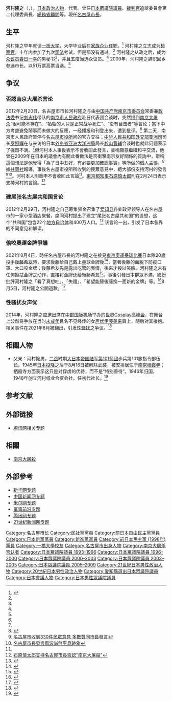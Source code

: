 {{Infobox officeholder
|name          = 河村隆之
|image         = KAWAMURA Takashi 20171119-05 (cropped).jpg
|caption       = 河村隆之
|order         = [[File:Flag_of_Nagoya.svg|25px]]第32-35任愛知縣[[名古屋市|名古屋市]][[市长|市长]]
|office        =  
|term_start    = 2009年4月28日
|term_end      =
|predecessor   ={{link-ja|松原武久|松原武久}}
|successor     = 
|office2   = {{JPN}}[[眾議院_(日本)|眾議院]]議員
|term_start2  = 1993年7月19日
|term_end2  = 2009年4月7日
|predecessor2 = 新設選區
|successor2  = {{link-ja|佐藤夕子|佐藤夕子 (政治家)}}
|constituency2= {{Plainlist|
* {{link-ja|愛知縣第1區 (中選舉區)|愛知県第1区 (中選挙区)|愛知縣第1區}}（1993-1996）
* [[愛知縣第1區|愛知縣第1區]]（1996-2009）}}
|birth_date    = {{Birth date and age|1948|11|03|mf=yes}}
|birth_place   = {{JPN}}[[爱知县|爱知县]][[名古屋市|名古屋市]][[東區_(名古屋市)|東區]]
|occupation    = 政治人物
|party         = （[[民社黨_(日本)|民社党]]→）<br />（[[自由民主党_(日本)|自由民主党]]→）<br />（[[日本新党|日本新党]]→）<br />（[[新進党|新進党]]→）<br />（[[自由党_(日本1998年)|自由党]]→）<br />（[[無黨籍|無黨籍]]→）<br />（[[民主党_(1998年)|民主党]]→）<br />（無黨籍→）<br />{{link-ja|減稅日本|減税日本}}
|parents=河村鈊男（父）
|relatives=河村剛太（弟）<br>{{link-ja|河村德人|アゲイン (お笑いコンビ)}}（姪子）
|residence     =
|alma_mater    =[[一桥大学|一桥大学]]{{link-ja|商学部|一橋大学大学院経営管理研究科・商学部}}
|religion      =
|signature     = 
|website       = {{URL|http://www.takashi-kawamura.com/|官方網站}}
}}
'''河村隆之'''（{{jpn|j=河村たかし|hg=かわむら たかし|rm=Kawamura Takashi|f=h}}，{{bd|1948年|11月3日|||Kawamura, Takashi}}）。[[日本|日本]][[政治人物|政治人物]]，{{link-ja|減稅日本|減税日本}}代表。曾任[[日本眾議院|日本眾議院]][[議員|議員]]、[[裁判官|裁判官]]追訴委員會第二代理委員長、[[總務省|總務省]][[顧問|顧問]]等。現任[[名古屋|名古屋]][[市長|市長]]。

==生平==
河村隆之早年就读[[一桥大学|一桥大学]]，大学毕业后在[[家族企业|家族企业]]任职。<ref name="ios " >{{cite web |url=http://finance.ifeng.com/roll/20120229/5677453.shtml |title=河村隆之缘何频搞“小动作” |accessdate=2012年 |work= |publisher=凤凰网 |language=zh-hans |archive-date=2018-09-30 |archive-url=https://web.archive.org/web/20180930080353/http://finance.ifeng.com/roll/20120229/5677453.shtml |dead-url=no }}</ref> 河村隆之立志成为[[检察官|检察官]]，十年内参加了九次[[司法|司法]]考试，但是都没有通过。<ref name="ios " /> 河村隆之从政之后，成为[[众议员|众议员]][[春日一幸|春日一幸]]的男秘书<ref name="ios " />，并且五度当选众议员。<ref name="ios " /> 2009年，河村隆之辞职回乡参选市长，以51万票高票当选。<ref name="ios " />

== 争议 ==
=== 否認南京大屠杀言论 ===
2012年2月20日，名古屋市市长河村隆之与由[[中国共产党南京市委员会|中国共产党南京市委员会]]常委兼[[政法委|政法委]]书记[[刘志伟_(中国官员)|刘志伟]]带队的[[南京市人民政府|南京市人民政府]]赴日代表团会谈时，突然提到[[南京大屠杀|南京大屠杀]]“很可能不存在”、“牺牲的人只是正常战争死亡”、“没有目击者”等言论；當下中方考慮避免鬧事而未做大的反應，一经播报和刊登出来，遭到批评。<ref name="ios " /> 第二天，南京市人民政府暂停与[[名古屋市役所|名古屋市役所]]间的官方交往；[[中华人民共和国外交部亚洲司|中华人民共和国外交部亚洲司]]司长[[罗照辉|罗照辉]]在与来访的日本[[日本外務省|外务省]][[亚洲大洋洲局|亚洲大洋洲局]]局长[[杉山晋辅|杉山晋辅]]会谈时也就此问题表示了强烈不满。<ref name="ios " />但河村本人事後表示不會收回此發言，並稱願意繼續和平交流，他曾在2009年在日本的議會內有關此番做法是否衝擊南京友好關係的質詢中，辯稱這個想法是他覺得「為了日中友好，有必要更加確認事實」等所做的個人主張。<ref name="#1">{{Cite web |url=http://tchina.kyodonews.jp/news/2012/02/25458.html |title=詳訊：名古屋市長稱願與南京繼續交流 不撤回發言 |accessdate=2012-04-02 |archive-date=2012-02-28 |archive-url=https://web.archive.org/web/20120228200915/http://tchina.kyodonews.jp/news/2012/02/25458.html |dead-url=no }}</ref>據[[共同社|共同社]]報導，事後名古屋市役所所收到的民眾意見中，絕大部份支持河村的發言<ref>[http://tchina.kyodonews.jp/news/2012/02/25481.html 名古屋市收到330件民眾意見 多數贊同市長發言]</ref><ref>[http://tchina.kyodonews.jp/news/2012/02/25886.html 名古屋市長發言風波尚無平息跡象]</ref>。河村本人則重申不會收回此言論<ref name="#1"/>。[[東京都知事|東京都知事]][[石原慎太郎|石原慎太郎]]則在2月24日表示支持河村的言論。<ref>[http://tchina.kyodonews.jp/news/2012/02/25613.html 石原慎太郎支持名古屋市長否認"南京大屠殺"]</ref>

=== 建尾张名古屋共和国言论 ===
2012年2月29日，河村隆之自己筹集资金召集了[[爱知县|爱知县]]各处政界领导人在名古屋市的一家小型酒店聚餐，席间河村提出了建立“尾张名古屋共和国”的设想，这个“共和国”包含22个[[地方自治体|地方自治体]]和400万人口。<ref name="nxz " >{{cite web |url=http://news.ifeng.com/world/detail_2012_03/01/12887146_0.shtml |title=名古屋市长称要建“尾张名古屋共和国”实现独立 |accessdate=2012年 |work= |publisher=凤凰网 |language=zh-hans |archive-date=2012-03-02 |archive-url=https://web.archive.org/web/20120302215404/http://news.ifeng.com/world/detail_2012_03/01/12887146_0.shtml |dead-url=no }}</ref> 该言论一出，引发了日本各界的不同意见和解读。

=== 偷咬奧運金牌爭議 ===
2021年8月4日，時任名古屋市長的河村隆之在接見[[2020年夏季奧林匹克運動會|東京奧運]][[2020年夏季奧林匹克運動會壘球比賽|壘球比賽]]日本隊20歲投手[[後藤希友|後藤希友]]時，要求後藤给自己戴上壘球金牌後<ref>{{Cite Web|url=https://www.fnn.jp/articles/-/219589|script-title=ja:非常識過ぎて周囲唖然…河村たかし名古屋市長 マスク外し金メダルかじる ソフト後藤希友投手も思わず苦笑|publisher=東海テレビ放送|date=2021年8月5日|accessdate=2021年8月6日|archive-date=2021年8月8日|archive-url=https://web.archive.org/web/20210808120229/https://www.fnn.jp/articles/-/219589|dead-url=no}}</ref>，當著後藤的面脫下防疫口罩、大口咬金牌；後藤希友先是露出吃驚的表情，後來才投以笑臉。河村隆之未有任何擦拭金牌之动作，直接将金牌还给後藤希友<ref>{{Cite news | url=https://www.daily.co.jp/general/2021/08/05/0014566906.shtml | script-title=ja:後藤希友　河村市長が噛んだメダル　両手で受け取りお辞儀　ネットに感嘆や同情の声 | newspaper=デイリースポーツ | date=2021-08-05 | accessdate=2021-08-06 | archive-date=2021-08-07 | archive-url=https://web.archive.org/web/20210807233933/https://www.daily.co.jp/general/2021/08/05/0014566906.shtml | dead-url=no }}</ref>。事後引發日本群眾不滿，紛紛批評河村隆之「看了真想吐」、「失禮」、「希望能替後藤換一面新的金牌」等。<ref>{{Cite web |url=https://udn.com/news/story/122215/5650650 |title=好想咬一口？名古屋市長拉下口罩咬選手金牌 網友怒轟失禮 |access-date=2021-08-06 |archive-date=2021-10-26 |archive-url=https://web.archive.org/web/20211026124541/https://udn.com/news/story/122215/5650650 |dead-url=no }}</ref>8月5日，河村隆之公開道歉。<ref name="tbs live 20210805">{{Cite video |url=https://www.youtube.com/watch?v=PAyAaG5lmUk |script-title=ja:【LIVE】”金メダルかじり”問題　河村たかし市長謝罪（2021年8月5日） |publisher=TBS新聞 |date=2021-08-05 |accessdate=2021-08-06 |archive-date=2022-01-06 |archive-url=https://web.archive.org/web/20220106012026/https://www.youtube.com/watch?v=PAyAaG5lmUk |dead-url=no }}</ref>

=== 性骚扰女声优 ===
2014年，河村隆之应邀出席在[[中部国际机场|中部国际机场]]举办的[[世界Cosplay高峰会|世界Cosplay高峰会]]，在舞台上公然将手放在当时[[未成年|未成年]]且名不见经传的女[[声优|声优]][[伊藤美来|伊藤美来]]肩上，随后对其搂抱。相关事件在2021年8月被翻出，引发[[性骚扰|性骚扰]]之争议。<ref>{{Cite news|title=河村たかし・名古屋市長　7年前にも未成年声優への「抱きつきセクハラ」|newspaper=NEWSポストセブン|date=2021-08-16|url=https://www.news-postseven.com/archives/20210816_1683521.html?DETAIL|accessdate=2021-08-16|archive-date=2021-09-01|archive-url=https://web.archive.org/web/20210901084200/https://www.news-postseven.com/archives/20210816_1683521.html?DETAIL|dead-url=no}}</ref>

== 相關人物 ==
*父亲：河村鈊男，[[二战|二战]]时期[[大日本帝国陆军|大日本帝国陆军]][[第101师团|第101师团]]步兵第101旅指令部伍长。1945年[[日本投降|日本投降]]之后于8月16日被解除武装，被安排居住于[[南京|南京]][[栖霞寺|栖霞寺]]；栖霞寺方面表示这只是对俘虏的优待，而不是“特别善待”。1946年归国，1948年创立河村纸业合资会社，任初代社长。<ref>{{cite web|url=http://city.ifeng.com/cshz/nj/20120223/220753.shtml|title=日本友人松冈环：河村隆之该谢罪|accessdate=2012年|work=|publisher=凤凰网|language=zh-hans|deadurl=yes|archiveurl=https://web.archive.org/web/20140714153628/http://city.ifeng.com/cshz/nj/20120223/220753.shtml|archivedate=2014-07-14}}</ref>

== 参考文献 ==
{{Reflist}}

== 外部链接 ==
* [https://web.archive.org/web/20130911183812/http://view.news.qq.com/zt2012/frnjdts/index.htm 腾讯网相关专题]

== 相關 ==
*[[南京大屠殺|南京大屠殺]]

== 外部參考 ==
{{Portal box|日本|政治|人物}}
* [http://news.xinhuanet.com/mil/2012-02/20/c_122728476.htm 新华网专题]{{Wayback|url=http://news.xinhuanet.com/mil/2012-02/20/c_122728476.htm |date=20120306224042 }}
* [http://www.chinanews.com/gj/2012/02-20/3682549.shtml 中国新闻网专题]{{Wayback|url=http://www.chinanews.com/gj/2012/02-20/3682549.shtml |date=20120221215939 }}
* [http://www.junshijia.com/article/201202/92919.html 米尔网专题]{{Wayback|url=http://www.junshijia.com/article/201202/92919.html |date=20120222132100 }}
* [https://web.archive.org/web/20120225003243/http://www.qianyan001.com/junshi/c/20120220/1329723929_22212600.html 军事前沿专题]
* [http://news.qq.com/a/20120220/001364.htm 腾讯网专题]{{Wayback|url=http://news.qq.com/a/20120220/001364.htm |date=20181211063029 }}
* [http://news.21cn.com/junshi/gundong/2012/02/20/10861723.shtml 21世纪新闻网专题]{{dead link|date=2018年1月 |bot=InternetArchiveBot |fix-attempted=yes }}

{{日本政令指定都市市長}}
{{南京大屠殺}}
{{Authority control}}
{{DEFAULTSORT:Kawamura, Takashi}}

[[Category:名古屋市长|Category:名古屋市长]]
[[Category:民社黨黨員|Category:民社黨黨員]]
[[Category:前日本自由民主黨黨員|Category:前日本自由民主黨黨員]]
[[Category:日本新黨黨員|Category:日本新黨黨員]]
[[Category:新進黨黨員|Category:新進黨黨員]]
[[Category:前日本民主黨_(1998年)黨員|Category:前日本民主黨 (1998年)黨員]]
[[Category:一橋大學校友|Category:一橋大學校友]]
[[Category:名古屋市出身人物|Category:名古屋市出身人物]]
[[Category:南京大屠杀否认者|Category:南京大屠杀否认者]]
[[Category:日本眾議院議員_1993–1996|Category:日本眾議院議員 1993–1996]]
[[Category:日本眾議院議員_1996–2000|Category:日本眾議院議員 1996–2000]]
[[Category:日本眾議院議員_2000–2003|Category:日本眾議院議員 2000–2003]]
[[Category:日本眾議院議員_2003–2005|Category:日本眾議院議員 2003–2005]]
[[Category:日本眾議院議員_2005–2009|Category:日本眾議院議員 2005–2009]]
[[Category:21世紀日本男性政治人物|Category:21世紀日本男性政治人物]]
[[Category:20世紀日本男性政治人物|Category:20世紀日本男性政治人物]]
[[Category:愛知縣選出日本眾議院議員|Category:愛知縣選出日本眾議院議員]]
[[Category:日本會議人物|Category:日本會議人物]]
[[Category:日本男性眾議院議員|Category:日本男性眾議院議員]]